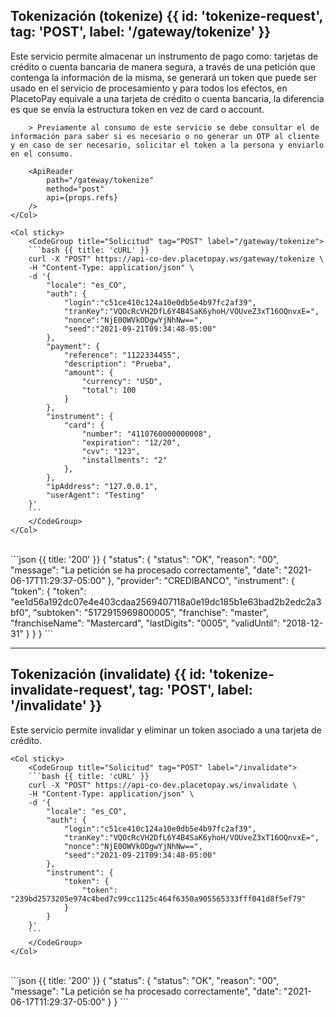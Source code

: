 
## Tokenización (tokenize) {{ id: 'tokenize-request', tag: 'POST', label: '/gateway/tokenize' }}

<Row>
    <Col>
        Este servicio permite almacenar un instrumento de pago como: tarjetas de crédito o cuenta bancaria de manera segura, a través de una petición que contenga la información de la misma, se generará un token que puede ser usado en el servicio de procesamiento y para todos los efectos, en PlacetoPay equivale a una tarjeta de crédito o cuenta bancaria, la diferencia es que se envía la estructura token en vez de card o account.

        > Previamente al consumo de este servicio se debe consultar el de información para saber si es necesario o no generar un OTP al cliente y en caso de ser necesario, solicitar el token a la persona y enviarlo en el consumo.

        <ApiReader
            path="/gateway/tokenize"
            method="post"
            api={props.refs}
        />
    </Col>

    <Col sticky>
        <CodeGroup title="Solicitud" tag="POST" label="/gateway/tokenize">
        ```bash {{ title: 'cURL' }}
        curl -X "POST" https://api-co-dev.placetopay.ws/gateway/tokenize \
        -H "Content-Type: application/json" \
        -d '{
            "locale": "es_CO",
            "auth": {
                "login":"c51ce410c124a10e0db5e4b97fc2af39",
                "tranKey":"VQOcRcVH2DfL6Y4B4SaK6yhoH/VOUveZ3xT16OQnvxE=",
                "nonce":"NjE0OWVkODgwYjNhNw==",
                "seed":"2021-09-21T09:34:48-05:00"
            },
            "payment": {
                "reference": "1122334455",
                "description": "Prueba",
                "amount": {
                    "currency": "USD",
                    "total": 100
                }
            },
            "instrument": {
                "card": {
                    "number": "4110760000000008",
                    "expiration": "12/20",
                    "cvv": "123",
                    "installments": "2"
                },
            },
            "ipAddress": "127.0.0.1",
            "userAgent": "Testing"
        }'
        ```
        </CodeGroup>
    </Col>
</Row>

<Row>
    <Col>
        <ApiReader
            path="/gateway/tokenize"
            method="post"
            type="response"
            api={props.refs}
        />
    </Col>
    <Col sticky>
        <br />
        <CodeGroup title="Respuesta">
        ```json {{ title: '200' }}
        {
            "status": {
                "status": "OK",
                "reason": "00",
                "message": "La petición se ha procesado correctamente",
                "date": "2021-06-17T11:29:37-05:00"
            },
            "provider": "CREDIBANCO",
            "instrument": {
                "token": {
                "token": "ee1d56a192dc07e4e403cdaa2569407118a0e19dc185b1e63bad2b2edc2a3bf0",
                "subtoken": "5172915969800005",
                "franchise": "master",
                "franchiseName": "Mastercard",
                "lastDigits": "0005",
                "validUntil": "2018-12-31"
                }
            }
        }
        ```
        </CodeGroup>
    </Col>
</Row>

---

## Tokenización (invalidate) {{ id: 'tokenize-invalidate-request', tag: 'POST', label: '/invalidate' }}

<Row>
    <Col>
        Este servicio permite invalidar y eliminar un token asociado a una tarjeta de crédito.
        <ApiReader
            path="/invalidate"
            method="post"
            api={props.refs}
        />
    </Col>

    <Col sticky>
        <CodeGroup title="Solicitud" tag="POST" label="/invalidate">
        ```bash {{ title: 'cURL' }}
        curl -X "POST" https://api-co-dev.placetopay.ws/invalidate \
        -H "Content-Type: application/json" \
        -d '{
            "locale": "es_CO",
            "auth": {
                "login":"c51ce410c124a10e0db5e4b97fc2af39",
                "tranKey":"VQOcRcVH2DfL6Y4B4SaK6yhoH/VOUveZ3xT16OQnvxE=",
                "nonce":"NjE0OWVkODgwYjNhNw==",
                "seed":"2021-09-21T09:34:48-05:00"
            },
            "instrument": {
                "token": {
                    "token": "239bd2573205e974c4bed7c99cc1125c464f6350a905565333fff041d8f5ef79"
                }
            }
        }'
        ```
        </CodeGroup>
    </Col>
</Row>

<Row>
    <Col>
        <ApiReader
            path="/invalidate"
            method="post"
            type="response"
            api={props.refs}
        />
    </Col>
    <Col sticky>
        <br />
        <CodeGroup title="Respuesta">
        ```json {{ title: '200' }}
        {
            "status": {
                "status": "OK",
                "reason": "00",
                "message": "La petición se ha procesado correctamente",
                "date": "2021-06-17T11:29:37-05:00"
            }
        }
        ```
        </CodeGroup>
    </Col>
</Row>